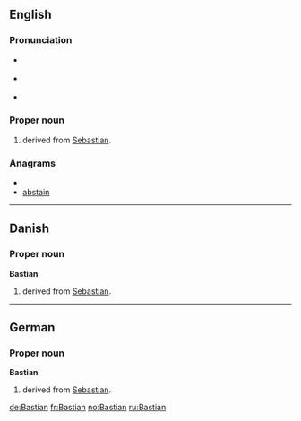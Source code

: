 {{also|bastian}}
==English==

===Pronunciation===
* {{a|RP}} {{IPA|/ˈbæstiən/}}
* {{a|US}} {{IPA|/ˈbæstiən/|/ˈbæstʃən/}}
* {{homophones|bastion}}

===Proper noun===
{{en-proper noun}}

# {{given name|male|from=Ancient Greek}} derived from [[Sebastian]].

===Anagrams===
* {{alphagram|aabinst}}
* [[abstain#English|abstain]]

----

==Danish==

===Proper noun===
'''Bastian'''

# {{given name|male|lang=da}} derived from [[Sebastian]].

----

==German==

===Proper noun===
'''Bastian'''

# {{given name|male|lang=de}} derived from [[Sebastian]].

[[de:Bastian]]
[[fr:Bastian]]
[[no:Bastian]]
[[ru:Bastian]]